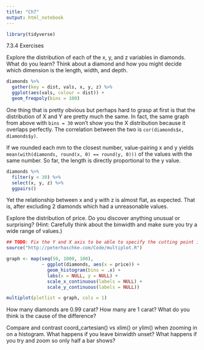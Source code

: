```yaml
---
title: "Ch7"
output: html_notebook
---
```


```r
library(tidyverse)
```

7.3.4 Exercises

Explore the distribution of each of the x, y, and z variables in diamonds. What do you learn? Think about a diamond and how you might decide which dimension is the length, width, and depth.

```r
diamonds %>%
  gather(key = dist, vals, x, y, z) %>%
  ggplot(aes(vals, colour = dist)) +
  geom_freqpoly(bins = 100)
```

One thing that is pretty obvious but perhaps hard to grasp at first is that the distribution of X and Y are pretty much the same. In fact, the same graph from above with `bins = 30` won't show you the X distribution because it overlaps perfectly. The correlation between the two is `cor(diamonds$x, diamonds$y)`.

If we rounded each mm to the closest number, value-pairing x and y yields `mean(with(diamonds, round(x, 0) == round(y, 0)))` of the values with the same number. So far, the length is directly proportional to the y value.

```r
diamonds %>%
  filter(y < 30) %>%
  select(x, y, z) %>%
  ggpairs()
```

Yet the relationship between x and y with z is almost flat, as expected. That is, after excluding 2 diamonds which had a unreasonable values.

Explore the distribution of price. Do you discover anything unusual or surprising? (Hint: Carefully think about the binwidth and make sure you try a wide range of values.)

```r
## TODO: Fix the Y and X axis to be able to specify the cutting point in the distribution.
source("http://peterhaschke.com/Code/multiplot.R")

graph <- map(seq(50, 1000, 100),
             ~ ggplot(diamonds, aes(x = price)) +
               geom_histogram(bins = .x) +
               labs(x = NULL, y = NULL) +
               scale_x_continuous(labels = NULL) +
               scale_y_continuous(labels = NULL))

multiplot(plotlist = graph, cols = 1)
```


How many diamonds are 0.99 carat? How many are 1 carat? What do you think is the cause of the difference?

Compare and contrast coord_cartesian() vs xlim() or ylim() when zooming in on a histogram. What happens if you leave binwidth unset? What happens if you try and zoom so only half a bar shows?

